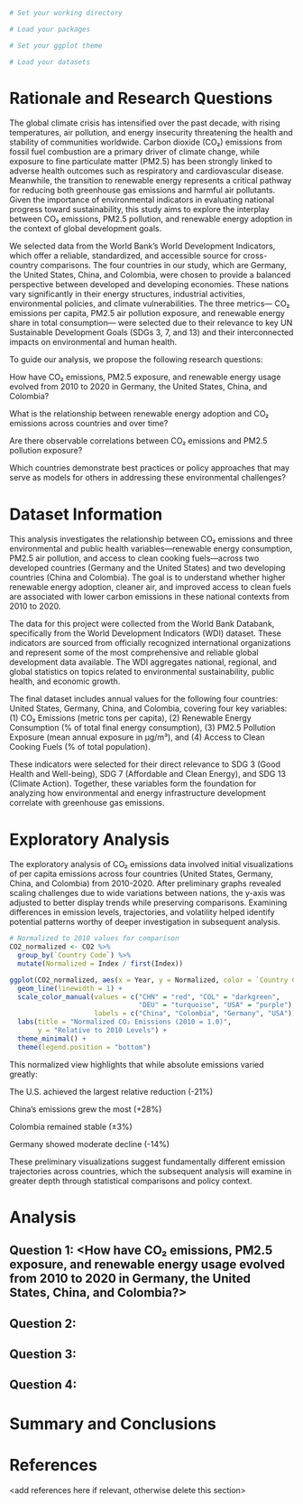 \newpage
\tableofcontents 
\newpage
\listoftables 
\newpage
\listoffigures 
\newpage

```r
# Set your working directory

# Load your packages

# Set your ggplot theme

# Load your datasets

```


# Rationale and Research Questions
The global climate crisis has intensified over the past decade, with rising temperatures, air pollution, and energy insecurity threatening the health and stability of communities worldwide. Carbon dioxide (CO₂) emissions from fossil fuel combustion are a primary driver of climate change, while exposure to fine particulate matter (PM2.5) has been strongly linked to adverse health outcomes such as respiratory and cardiovascular disease. Meanwhile, the transition to renewable energy represents a critical pathway for reducing both greenhouse gas emissions and harmful air pollutants. Given the importance of environmental indicators in evaluating national progress toward sustainability, this study aims to explore the interplay between CO₂ emissions, PM2.5 pollution, and renewable energy adoption in the context of global development goals. 

We selected data from the World Bank’s World Development Indicators, which offer a reliable, standardized, and accessible source for cross-country comparisons. The four countries in our study, which are Germany, the United States, China, and Colombia, were chosen to provide a balanced perspective between developed and developing economies. These nations vary significantly in their energy structures, industrial activities, environmental policies, and climate vulnerabilities. The three metrics— CO₂ emissions per capita, PM2.5 air pollution exposure, and renewable energy share in total consumption— were selected due to their relevance to key UN Sustainable Development Goals (SDGs 3, 7, and 13) and their interconnected impacts on environmental and human health. 

To guide our analysis, we propose the following research questions: 

How have CO₂ emissions, PM2.5 exposure, and renewable energy usage evolved from 2010 to 2020 in Germany, the United States, China, and Colombia? 

What is the relationship between renewable energy adoption and CO₂ emissions across countries and over time? 

Are there observable correlations between CO₂ emissions and PM2.5 pollution exposure? 

Which countries demonstrate best practices or policy approaches that may serve as models for others in addressing these environmental challenges? 


\newpage

# Dataset Information
This analysis investigates the relationship between CO₂ emissions and three environmental and public health variables—renewable energy consumption, PM2.5 air pollution, and access to clean cooking fuels—across two developed countries (Germany and the United States) and two developing countries (China and Colombia). The goal is to understand whether higher renewable energy adoption, cleaner air, and improved access to clean fuels are associated with lower carbon emissions in these national contexts from 2010 to 2020. 

The data for this project were collected from the World Bank Databank, specifically from the World Development Indicators (WDI) dataset. These indicators are sourced from officially recognized international organizations and represent some of the most comprehensive and reliable global development data available. The WDI aggregates national, regional, and global statistics on topics related to environmental sustainability, public health, and economic growth. 

The final dataset includes annual values for the following four countries: United States, Germany, China, and Colombia, covering four key variables: (1) CO₂ Emissions (metric tons per capita), (2) Renewable Energy Consumption (% of total final energy consumption), (3) PM2.5 Pollution Exposure (mean annual exposure in µg/m³), and (4) Access to Clean Cooking Fuels (% of total population). 

These indicators were selected for their direct relevance to SDG 3 (Good Health and Well-being), SDG 7 (Affordable and Clean Energy), and SDG 13 (Climate Action). Together, these variables form the foundation for analyzing how environmental and energy infrastructure development correlate with greenhouse gas emissions. 


\newpage

# Exploratory Analysis 
The exploratory analysis of CO₂ emissions data involved initial visualizations of per capita emissions across four countries (United States, Germany, China, and Colombia) from 2010-2020. After preliminary graphs revealed scaling challenges due to wide variations between nations, the y-axis was adjusted to better display trends while preserving comparisons. Examining differences in emission levels, trajectories, and volatility helped identify potential patterns worthy of deeper investigation in subsequent analysis.

```r
# Normalized to 2010 values for comparison
CO2_normalized <- CO2 %>%
  group_by(`Country Code`) %>%
  mutate(Normalized = Index / first(Index))

ggplot(CO2_normalized, aes(x = Year, y = Normalized, color = `Country Code`, group = `Country Code`)) +
  geom_line(linewidth = 1) +
  scale_color_manual(values = c("CHN" = "red", "COL" = "darkgreen", 
                                "DEU" = "turquoise", "USA" = "purple"),
                     labels = c("China", "Colombia", "Germany", "USA")) +
  labs(title = "Normalized CO₂ Emissions (2010 = 1.0)", 
       y = "Relative to 2010 Levels") +
  theme_minimal() +
  theme(legend.position = "bottom")
```

This normalized view highlights that while absolute emissions varied greatly:

The U.S. achieved the largest relative reduction (-21%)

China's emissions grew the most (+28%)

Colombia remained stable (±3%)

Germany showed moderate decline (-14%)

These preliminary visualizations suggest fundamentally different emission trajectories across countries, which the subsequent analysis will examine in greater depth through statistical comparisons and policy context.

\newpage

# Analysis
## Question 1: <How have CO₂ emissions, PM2.5 exposure, and renewable energy usage evolved from 2010 to 2020 in Germany, the United States, China, and Colombia?>



## Question 2: 


## Question 3: 


## Question 4: 


\newpage

# Summary and Conclusions


\newpage

# References
<add references here if relevant, otherwise delete this section> 
